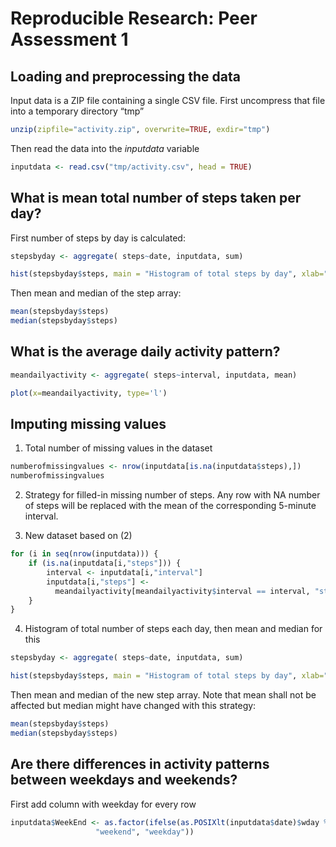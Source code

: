 # Reproducible Research: Peer Assessment 1


## Loading and preprocessing the data
Input data is a ZIP file containing a single CSV file.
First uncompress that file into a temporary directory "tmp"

```{r unzip, echo=TRUE}
unzip(zipfile="activity.zip", overwrite=TRUE, exdir="tmp")
```

Then read the data into the *inputdata* variable

```{r inputdata, echo=TRUE}
inputdata <- read.csv("tmp/activity.csv", head = TRUE)
```

## What is mean total number of steps taken per day?
First number of steps by day is calculated:

```{r stepsbyday, echo=TRUE}
stepsbyday <- aggregate( steps~date, inputdata, sum)
```

```{r histstepsbyday, echo=FALSE}
hist(stepsbyday$steps, main = "Histogram of total steps by day", xlab="Steps by day")
```

Then mean and median of the step array:

```{r meanstepsbyday, echo=TRUE}
mean(stepsbyday$steps)
median(stepsbyday$steps)
```

## What is the average daily activity pattern?
```{r meandailyactivity, echo=TRUE}
meandailyactivity <- aggregate( steps~interval, inputdata, mean)

plot(x=meandailyactivity, type='l')
```


## Imputing missing values
1. Total number of missing values in the dataset
```{r total missing values, echo=TRUE}
numberofmissingvalues <- nrow(inputdata[is.na(inputdata$steps),])
numberofmissingvalues
```

2. Strategy for filled-in missing number of steps.
Any row with NA number of steps will be replaced with the mean of
the corresponding 5-minute interval.

3. New dataset based on (2)

```{r fill-in missing values, echo=TRUE}
for (i in seq(nrow(inputdata))) {
    if (is.na(inputdata[i,"steps"])) {
        interval <- inputdata[i,"interval"]
        inputdata[i,"steps"] <-
          meandailyactivity[meandailyactivity$interval == interval, "steps"]
    }
}
```
4. Histogram of total number of steps each day, then mean and median for this

```{r newstepsbyday, echo=TRUE}
stepsbyday <- aggregate( steps~date, inputdata, sum)
```

```{r newhiststepsbyday, echo=FALSE}
hist(stepsbyday$steps, main = "Histogram of total steps by day", xlab="Steps by day")
```

Then mean and median of the new step array.
Note that mean shall not be affected but median might have changed
with this strategy:

```{r newmeanstepsbyday, echo=TRUE}
mean(stepsbyday$steps)
median(stepsbyday$steps)
```


## Are there differences in activity patterns between weekdays and weekends?
First add column with weekday for every row

```{r weekday, echo=TRUE}
inputdata$WeekEnd <- as.factor(ifelse(as.POSIXlt(inputdata$date)$wday %in% c(0,6),
                   "weekend", "weekday"))


```

